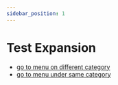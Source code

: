 ```yaml
---
sidebar_position: 1
---
```


# Test Expansion

- [go to menu on different category](../sidebar-frontmatter/doc-with-sidebar-className)
- [go to menu under same category](./menu-under-same-category)
